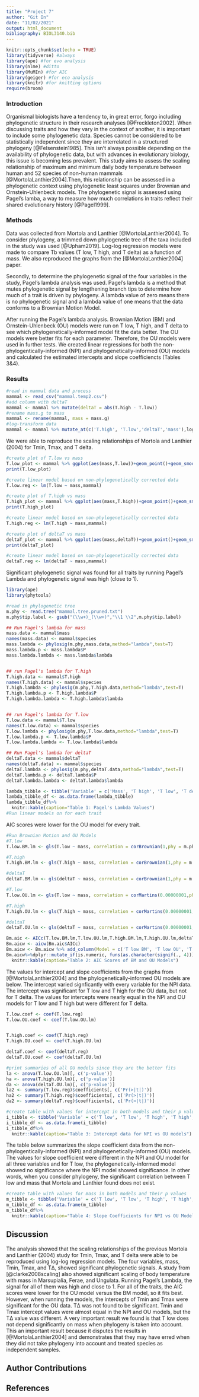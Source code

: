 ```yaml
---
title: "Project 7"
author: "Git In"
date: "11/02/2021"
output: html_document
bibliography: BIOL3140.bib
---
```


```r
knitr::opts_chunk$set(echo = TRUE)
library(tidyverse) #always
library(ape) #for evo analysis
library(nlme) #ditto
library(MuMIn) #for AIC
library(geiger) #for eco analysis
library(knitr) #for knitting options
require(broom)
```

### Introduction
Organismal biologists have a tendency to, in great error, forgo including phylogenetic structure in their research analyses [@Freckleton2002]. When discussing traits and how they vary in the context of another, it is important to include some phylogenetic data. Species cannot be considered to be statistically independent since they are interrelated in a structured phylogeny  [@Felsenstein1985]. This isn't always possible depending on the availability of phylogenetic data, but with advances in evolutionary biology, this issue is becoming less prevalent. This study aims to assess the scaling relationship of maximum and minimum daily body temperature between human and 52 species of non-human mammals [@MortolaLanthier2004].Then, this relationship can be assessed in a phylogenetic context using phylogenetic least squares under Brownian and Ornstein-Uhlenbeck models. The phylogenetic signal is assessed using Pagel's lamba, a way to measure how much correlations in traits reflect their shared evolutionary history [@Pagel1999]. 


### Methods

Data was collected from Mortola and Lanthier [@MortolaLanthier2004]. To consider phylogeny, a trimmed down phylogenetic tree of the taxa included in the study was used [@Upham2019]. Log-log regression models were made to compare Tb values (T low, T high, and T delta) as a function of mass. We also reproduced the graphs from the [@MortolaLanthier2004] paper.

Secondly, to determine the phylogenetic signal of the four variables in the study, Pagel's lambda analysis was used. Pagel's lambda is a method that mutes phylogenetic signal by lengthening branch tips to determine how much of a trait is driven by phylogeny. A lambda value of zero means there is no phylogenetic signal and a lambda value of one means that the data conforms to a Brownian Motion Model.

After running the Pagel's lambda analysis. Brownian Motion (BM) and Ornstein-Uhlenbeck (OU) models were run on T low, T high, and T delta to see which phylogenetically-informed model fit the data better. The OU models were better fits for each parameter. Therefore, the OU models were used in further tests. We created linear regressions for both the non-phylogentically-informed (NPI) and phylogenetically-informed (OU) models and calculated the estimated intercepts and slope coefficiencts (Tables 3&4).


### Results

```r

#read in mammal data and process
mammal <- read_csv("mammal.temp2.csv")
#add column with deltaT
mammal <- mammal %>% mutate(deltaT = abs(T.high - T.low))
#rename mass.g to mass 
mammal <- rename(mammal, mass = mass.g)
#log-transform data
mammal <- mammal %>% mutate_at(c('T.high', 'T.low','deltaT','mass'),log)
```
We were able to reproduce the scaling relationships of Mortola and Lanthier (2004) for Tmin, Tmax, and T delta. 

```r

#create plot of T.low vs mass
T.low_plot <- mammal %>% ggplot(aes(mass,T.low))+geom_point()+geom_smooth(method="lm")+ggtitle("T low vs mass")+theme(plot.title=element_text(hjust=0.5))
print(T.low_plot)

#create linear model based on non-phylogenetically corrected data
T.low.reg <- lm(T.low ~ mass,mammal)
```

```r

#create plot of T.high vs mass
T.high_plot <- mammal %>% ggplot(aes(mass,T.high))+geom_point()+geom_smooth(method="lm")+ggtitle("T high vs mass")+theme(plot.title=element_text(hjust=0.5))
print(T.high_plot)

#create linear model based on non-phylogenetically corrected data
T.high.reg <- lm(T.high ~ mass,mammal)
```


```r

#create plot of deltaT vs mass
deltaT_plot <- mammal %>% ggplot(aes(mass,deltaT))+geom_point()+geom_smooth(method="lm")+ggtitle("T delta vs mass")+theme(plot.title=element_text(hjust=0.5))
print(deltaT_plot)

#create linear model based on non-phylogenetically corrected data
deltaT.reg <- lm(deltaT ~ mass,mammal)
```




Significant phylogenetic signal was found for all traits by running Pagel's Lambda and phylogenetic signal was high (close to 1).


```r
library(ape)
library(phytools)

#read in phylogenetic tree
m.phy <- read.tree("mammal.tree.pruned.txt")
m.phy$tip.label <- gsub("(\\w+)_(\\w+)","\\1 \\2",m.phy$tip.label)

## Run Pagel's lambda for mass
mass.data <- mammal$mass
names(mass.data) <- mammal$species
mass.lambda <- phylosig(m.phy,mass.data,method="lambda",test=T)
mass.lambda.p <- mass.lambda$P
mass.lambda.lambda <- mass.lambda$lambda


## run Pagel's lambda for T.high
T.high.data <- mammal$T.high
names(T.high.data) <- mammal$species
T.high.lambda <- phylosig(m.phy,T.high.data,method="lambda",test=T)
T.high.lambda.p <- T.high.lambda$P
T.high.lambda.lambda <- T.high.lambda$lambda


## run Pagel's lambda for T.low
T.low.data <- mammal$T.low
names(T.low.data) <- mammal$species
T.low.lambda <- phylosig(m.phy,T.low.data,method="lambda",test=T)
T.low.lambda.p <- T.low.lambda$P
T.low.lambda.lambda <- T.low.lambda$lambda

## Run Pagel's lambda for deltaT
deltaT.data <- mammal$deltaT
names(deltaT.data) <- mammal$species
deltaT.lambda <- phylosig(m.phy,deltaT.data,method="lambda",test=T)
deltaT.lambda.p <- deltaT.lambda$P
deltaT.lambda.lambda <- deltaT.lambda$lambda

lambda_tibble <- tibble('Variable' = c('Mass', 'T high', 'T low', 'T delta'),'Lambda' = c(mass.lambda.lambda, T.high.lambda.lambda, T.low.lambda.lambda, deltaT.lambda.lambda), 'P-value' = c(mass.lambda.p, T.high.lambda.p, T.low.lambda.p, deltaT.lambda.p))
lambda_tibble_df <- as.data.frame(lambda_tibble)
lambda_tibble_df%>%
  knitr::kable(caption="Table 1: Pagel's Lambda Values")
#Run linear models on for each trait
```

AIC scores were lower for the OU model for every trait.

```r
#Run Brownian Motion and OU Models
#T.low
T.low.BM.lm <- gls(T.low ~ mass, correlation = corBrownian(1,phy = m.phy,form=~species),data = mammal, method = "ML")

#T.high
T.high.BM.lm <- gls(T.high ~ mass, correlation = corBrownian(1,phy = m.phy,form=~species),data = mammal, method = "ML")

#deltaT
deltaT.BM.lm <- gls(deltaT ~ mass, correlation = corBrownian(1,phy = m.phy,form=~species),data = mammal, method = "ML")

#T.low
T.low.OU.lm <- gls(T.low ~ mass, correlation = corMartins(0.00000001,phy = m.phy,form=~species),data = mammal, method = "ML")

#T.high
T.high.OU.lm <- gls(T.high ~ mass, correlation = corMartins(0.00000001,phy = m.phy,form=~species),data = mammal, method = "ML")

#deltaT
deltaT.OU.lm <- gls(deltaT ~ mass, correlation = corMartins(0.00000001,phy = m.phy,form=~species),data = mammal, method = "ML")

Bm.aic <- AICc(T.low.BM.lm,T.low.OU.lm,T.high.BM.lm,T.high.OU.lm,deltaT.BM.lm,deltaT.OU.lm)
Bm.aicw <- aicw(Bm.aic$AICc)
Bm.aicw <- Bm.aicw %>% add_column(Model = c('T low BM', 'T low OU', 'T high BM', 'T high OU', 'T delta BM', 'T delta OU'))
Bm.aicw%>%dplyr::mutate_if(is.numeric, funs(as.character(signif(., 4))))%>%
  knitr::kable(caption="Table 2: AIC Scores of BM and OU Models")


```

The values for intercept and slope coefficients from the graphs from [@MortolaLanthier2004] and the phylogenetically-informed OU models are below. The intercept varied signficantly with every variable for the NPI data. The intercept was significant for T low and T high for the OU data, but not for T delta. The values for intercepts were nearly equal in the NPI and OU models for T low and T high but were different for T delta.

```r
T.low.coef <- coef(T.low.reg)
T.low.OU.coef <- coef(T.low.OU.lm)


T.high.coef <- coef(T.high.reg)
T.high.OU.coef <- coef(T.high.OU.lm)

deltaT.coef <- coef(deltaT.reg)
deltaT.OU.coef <- coef(deltaT.OU.lm)

#print summaries of all OU models since they are the better fits
la <- anova(T.low.OU.lm)[, c('p-value')]
ha <- anova(T.high.OU.lm)[, c('p-value')]
da <- anova(deltaT.OU.lm)[, c('p-value')]
la2 <- summary(T.low.reg)$coefficients[, c('Pr(>|t|)')]
ha2 <- summary(T.high.reg)$coefficients[, c('Pr(>|t|)')]
da2 <- summary(deltaT.reg)$coefficients[, c('Pr(>|t|)')]

#create table with values for intercept in both models and their p values
i_tibble <- tibble('Variable' = c('T low', 'T low', 'T high', 'T high', 'T delta', 'T delta'), 'Model' = c('NPI', 'OU', 'NPI', 'OU', 'NPI', 'OU'), 'Intercept' = c(T.low.coef[1], T.low.OU.coef[1], T.high.coef[1], T.high.OU.coef[1], deltaT.coef[1], deltaT.OU.coef[1]), 'P-value' = c(la2[[1]],la[[1]],ha2[[1]],ha[[1]],da2[[1]],da[[1]]), 'Signficant'=c('Yes','Yes','Yes','Yes','Yes','No'))
i_tibble_df <- as.data.frame(i_tibble)
i_tibble_df%>%
  knitr::kable(caption="Table 3: Intercept data for NPI vs OU models")
```

The table below summarizes the slope coefficient data from the non-phylogentically-informed (NPI) and phylogenetically-informed (OU) models. The values for slope coefficient were different in the NPI and OU model for all three variables and for T low, the phylogenetically-informed model showed no significance where the NPI model showed significance. In other words, when you consider phylogeny, the significant correlation between T low and mass that Mortola and Lanthier found does not exist.

```r
#create table with values for mass in both models and their p values
m_tibble <- tibble('Variable' = c('T low', 'T low', 'T high', 'T high', 'T delta', 'T delta'), 'Model' = c('NPI', 'OU', 'NPI', 'OU', 'NPI', 'OU'), 'Slope' = c(T.low.coef[2], T.low.OU.coef[2], T.high.coef[2], T.high.OU.coef[2], deltaT.coef[2], deltaT.OU.coef[2]), 'P-value' = c(la2[[2]],la[[2]],ha2[[2]],ha[[2]],da2[[2]],da[[2]]), 'Signficant'=c('Yes','No','No','No','Yes','Yes'))
m_tibble_df <- as.data.frame(m_tibble)
m_tibble_df%>%
  knitr::kable(caption="Table 4: Slope Coefficients for NPI vs OU Models")

```


## Discussion
The analysis showed that the scaling relationships of the previous Mortola and Lanthier (2004) study for Tmin, Tmax, and T delta were able to be reproduced using log-log regression models. The four variables, mass, Tmin, Tmax, and TΔ, showed significant phylogenetic signals. A study from [@clarke2008scaling] also showed significant scaling of body temperature with mass in Marsupialia, Ferae, and Ungulata. Running Pagel's Lambda, the signal for all of them was high and close to 1. 
For all of the traits, the AIC scores were lower for the OU model versus the BM model, so it fits best. However, when running the models, the intercepts of Tmin and Tmax were significant for the OU data. TΔ was not found to be significant. Tmin and Tmax intercept values were almost equal in the NPI and OU models, but the TΔ value was different. A very important result we found is that T low does not depend significantly on mass when phylogeny is taken into account. This an important result because it disputes the results in [@MortolaLanthier2004] and demonstrates that they may have erred when they did not take phylogeny into account and treated species as independent samples.


## Author Contributions

## References